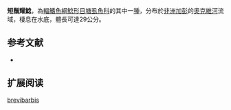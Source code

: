 {{Speciesbox
| name = 短鬚耀鯰
| image = 
| image_width = 260px
| image_caption = 
| status = DD
| status_system = IUCN3.1
| genus = Clariallabes
| species = brevibarbis
| authority = [[Pellegrin|Pellegrin]], 1913
| synonyms = 
}}

'''短鬚耀鯰'''，為[[輻鰭魚綱|輻鰭魚綱]][[鯰形目|鯰形目]][[塘虱魚科|塘虱魚科]]的其中一[[種|種]]，分布於[[非洲|非洲]][[加彭|加彭]]的[[奧克維河|奧克維河]]流域，棲息在水底，體長可達29公分。

==参考文献==
*{{FishBase_species|genus=Clariallabes|species=brevibarbis|year=2011|month=12}}

== 扩展阅读 ==
{{refbegin}}
{{wikispecies-inline|Clariallabes brevibarbis|短鬚耀鯰}}
{{refend}}
{{Taxonbar|from=Q947210}}

[[Category:耀鯰屬|brevibarbis]]
